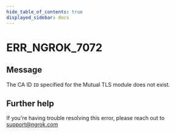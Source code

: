 ```yaml
---
hide_table_of_contents: true
displayed_sidebar: docs
---
```



# ERR_NGROK_7072

## Message

The CA ID `ID` specified for the Mutual TLS module does not exist.

<ErrorDetails error="err_ngrok_7072" />

## Further help

If you're having trouble resolving this error, please reach out to [support@ngrok.com](mailto:support@ngrok.com?subject=Help%20with%20ERR_NGROK_7072)
